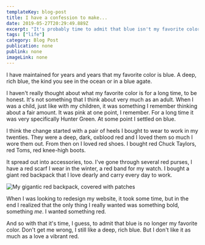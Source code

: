 ```yaml
---
templateKey: blog-post
title: I have a confession to make...
date: 2019-05-27T20:29:49.889Z
excerpt: "It's probably time to admit that blue isn't my favorite color anymore."
tags: ["life"]
category: Blog Post
publication: none
publink: none
imageLink: none
---
```


I have maintained for years and years that my favorite color is blue. A deep, rich blue, the kind you see in the ocean or in a blue agate.

I haven't really thought about what my favorite color is for a long time, to be honest. It's not something that I think about very much as an adult. When I was a child, just like with my children, it was something I remember thinking about a fair amount. It was pink at one point, I remember. For a long time it was very specifically Hunter Green. At some point I settled on blue.

I think the change started with a pair of heels I bought to wear to work in my twenties. They were a deep, dark, oxblood red and I loved them so much I wore them out. From then on I loved red shoes. I bought red Chuck Taylors, red Toms, red knee-high boots.

It spread out into accessories, too. I've gone through several red purses, I have a red scarf I wear in the winter, a red band for my watch. I bought a giant red backpack that I love dearly and carry every day to work.

![My gigantic red backpack, covered with patches](/img/fullsizeoutput_e1a.jpeg "red backpack")

When I was looking to redesign my website, it took some time, but in the end I realized that the only thing I really wanted was something bold, something _me_. I wanted something red.

And so with that it's time, I guess, to admit that blue is no longer my favorite color. Don't get me wrong, I still like a deep, rich blue. But I don't like it as much as a love a vibrant red.
